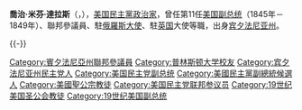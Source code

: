 {{Multiple issues|
{{Expand language|1=en|time=2021-06-15T07:39:29+00:00}}
{{Unreferenced|time=2021-06-15T07:39:29+00:00}}
}}
{{noteTA
|1 = zh-hans:乔治; zh-hk:佐治; zh-tw:喬治;
}}

{{Infobox_President
| name = 喬治·米芬·達拉斯
| original_name = George Miffin Dallas
| nationality = 美國
| image = George M Dallas.jpg
| country = 美國
| order = 第11任
| office = 美国副总统
| term_start= 1845年3月4日
| term_end=1849年3月4日
| president = [[詹姆斯·诺克斯·波尔克|詹姆斯·诺克斯·波尔克]]
| predecessor= [[约翰·泰勒|约翰·泰勒]]
| successor=[[米勒德·菲尔莫尔|米勒德·菲尔莫尔]]
| birth_date={{birth_date|1792|7|10}}
| birth_place=[[宾夕法尼亚州|宾夕法尼亚州]][[費城|費城]]
| death_date={{death_date_and_age|1864|12|31|1792|7|10|mf=y}}
| death_place= 賓夕法尼亞州費城
| religion=[[美國聖公會|美國聖公會]]
| spouse= 
| party=[[民主黨_(美國)|民主黨]]
| alma_mater = [[普林斯頓大學|紐澤西學院]]
| jr/sr2 = 聯邦參議員
| state2 = 賓夕法尼亞州
| term_start2 = 1831年12月13日
| term_end2 = 1833年3月3日
| preceded2 = [[伊薩克·D·巴爾納德|伊薩克·D·巴爾納德]]
| succeeded2 = [[山謬爾·麥金恩|山謬爾·麥金恩]]
| signature= 
|}}

'''喬治·米芬·達拉斯'''（{{lang-en|George Miffin Dallas}}，{{bd|1792年|7月10日|1864年|12月31日}}），[[美国|美国]][[民主黨_(美國)|民主黨]][[政治家|政治家]]，曾任第11任[[美国副总统|美国副总统]]（1845年－1849年）、聯邦參議員、駐[[俄羅斯|俄羅斯]][[大使|大使]]、駐[[英国|英国]]大使等職，出身[[宾夕法尼亚州|宾夕法尼亚州]]。

<!-- == 参考 ==
{{reflist}}
-->
{{-}}
{{start box}}
{{succession box|[[約翰·泰勒|約翰·泰勒]]|[[米勒德·菲爾莫爾|米勒德·菲爾莫爾]]|[[美國副總統|美國副總統]]|1845年－1849年}}
{{succession box|[[伊薩克·D·巴爾納德|伊薩克·D·巴爾納德]]|[[山謬爾·麥金恩|山謬爾·麥金恩]]|[[賓夕法尼亞州|賓夕法尼亞州]][[美國參議員|聯邦參議員]]|1831年－1833年}}
{{end box}}
{{美國副總統}}
{{Democratic Party}}
{{James K. Polk cabinet}}
{{美国联邦参议院军事委员会主席}}
{{Authority control}}
{{US-poli-bio-stub}}
{{DEFAULTSORT:Dallas George Miffin}}
[[Category:賓夕法尼亞州聯邦參議員|Category:賓夕法尼亞州聯邦參議員]]
[[Category:普林斯顿大学校友|Category:普林斯顿大学校友]]
[[Category:宾夕法尼亚州民主党人|Category:宾夕法尼亚州民主党人]]
[[Category:美国民主党副总统|Category:美国民主党副总统]]
[[Category:美國民主黨副總統候選人|Category:美國民主黨副總統候選人]]
[[Category:美國聖公宗教徒|Category:美國聖公宗教徒]]
[[Category:美国民主党联邦参议员|Category:美国民主党联邦参议员]]
[[Category:19世纪美国圣公会教徒|Category:19世纪美国圣公会教徒]]
[[Category:19世纪美国副总统|Category:19世纪美国副总统]]
